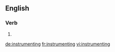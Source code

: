 
==English==

===Verb===
{{head|en|present participle}}

# {{present participle of|instrument|lang=en}}

[[de:instrumenting]]
[[fr:instrumenting]]
[[vi:instrumenting]]